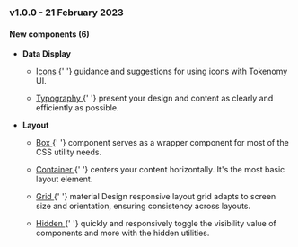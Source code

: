 <h3
  style={{
    marginTop: 20,
    marginBottom: 20,
    backgroundColor: '#1fafed',
    color: '#ffffff',
    padding: 10,
  }}
>
  v1.0.0 - 21 February 2023
</h3>

#### New components (6)

<ul>
  <li>
    <b>Data Display</b>
    <ul>
      <li>
        <p>
          <a
            class="link"
            target="_blank"
            href={`${window.location.origin}/?path=/story/components-data-display-icons--description`}
          >
            Icons
          </a>{' '}
          guidance and suggestions for using icons with Tokenomy UI.
        </p>
      </li>
      <li>
        <p>
          <a
            class="link"
            target="_blank"
            href={`${window.location.origin}/?path=/story/components-data-display-typography--description`}
          >
            Typography
          </a>{' '}
          present your design and content as clearly and efficiently as
          possible.
        </p>
      </li>
    </ul>
  </li>
  <li>
    <b>Layout</b>
    <ul>
      <li>
        <p>
          <a
            class="link"
            target="_blank"
            href={`${window.location.origin}/?path=/story/components-layout-box--description`}
          >
            Box
          </a>{' '}
          component serves as a wrapper component for most of the CSS utility
          needs.
        </p>
      </li>
      <li>
        <p>
          <a
            class="link"
            target="_blank"
            href={`${window.location.origin}/?path=/story/components-layout-container--description`}
          >
            Container
          </a>{' '}
          centers your content horizontally. It's the most basic layout element.
        </p>
      </li>
      <li>
        <p>
          <a
            class="link"
            target="_blank"
            href={`${window.location.origin}/?path=/story/components-layout-grid--description`}
          >
            Grid
          </a>{' '}
          material Design responsive layout grid adapts to screen size and
          orientation, ensuring consistency across layouts.
        </p>
      </li>
      <li>
        <p>
          <a
            class="link"
            target="_blank"
            href={`${window.location.origin}/?path=/story/components-layout-hidden--description`}
          >
            Hidden
          </a>{' '}
          quickly and responsively toggle the visibility value of components and
          more with the hidden utilities.
        </p>
      </li>
    </ul>
  </li>
</ul>
